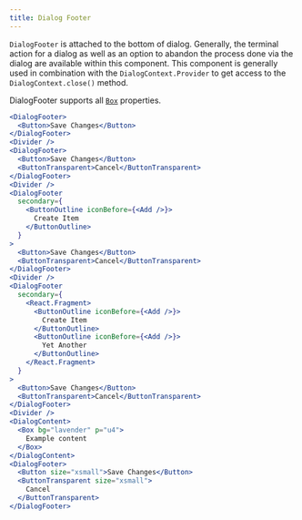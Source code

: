 ```yaml
---
title: Dialog Footer
---
```


`DialogFooter` is attached to the bottom of dialog. Generally, the terminal action for a dialog as well as an option to abandon the process done via the dialog are available within this component. This component is generally used in combination with the `DialogContext.Provider` to get access to the `DialogContext.close()` method.

DialogFooter supports all [`Box`](/src-documentation-components-box) properties.

```jsx
<DialogFooter>
  <Button>Save Changes</Button>
</DialogFooter>
<Divider />
<DialogFooter>
  <Button>Save Changes</Button>
  <ButtonTransparent>Cancel</ButtonTransparent>
</DialogFooter>
<Divider />
<DialogFooter
  secondary={
    <ButtonOutline iconBefore={<Add />}>
      Create Item
    </ButtonOutline>
  }
>
  <Button>Save Changes</Button>
  <ButtonTransparent>Cancel</ButtonTransparent>
</DialogFooter>
<Divider />
<DialogFooter
  secondary={
    <React.Fragment>
      <ButtonOutline iconBefore={<Add />}>
        Create Item
      </ButtonOutline>
      <ButtonOutline iconBefore={<Add />}>
        Yet Another
      </ButtonOutline>
    </React.Fragment>
  }
>
  <Button>Save Changes</Button>
  <ButtonTransparent>Cancel</ButtonTransparent>
</DialogFooter>
<Divider />
<DialogContent>
  <Box bg="lavender" p="u4">
    Example content
  </Box>
</DialogContent>
<DialogFooter>
  <Button size="xsmall">Save Changes</Button>
  <ButtonTransparent size="xsmall">
    Cancel
  </ButtonTransparent>
</DialogFooter>
```
